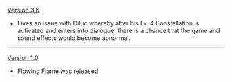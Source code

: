 {{Change History/Header}}
[[Version 3.6]]
* Fixes an issue with Diluc whereby after his Lv. 4 Constellation is activated and enters into dialogue, there is a chance that the game and sound effects would become abnormal.
----
[[Version 1.0]]
* Flowing Flame was released.
